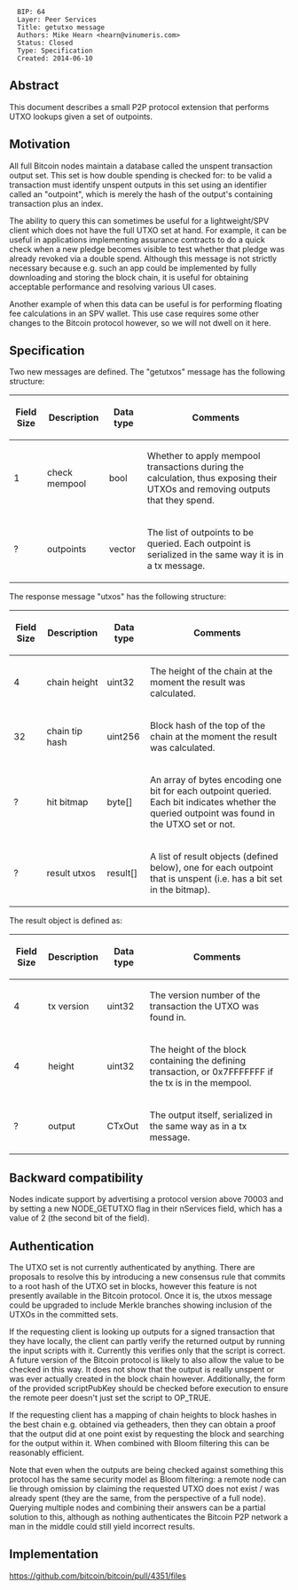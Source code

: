 <pre>
  BIP: 64
  Layer: Peer Services
  Title: getutxo message
  Authors: Mike Hearn <hearn@vinumeris.com>
  Status: Closed
  Type: Specification
  Created: 2014-06-10
</pre>

==Abstract==

This document describes a small P2P protocol extension that performs UTXO lookups given a set of outpoints.

==Motivation==

All full Bitcoin nodes maintain a database called the unspent transaction output set. This set is
how double spending is checked for: to be valid a transaction must identify unspent outputs in this
set using an identifier called an "outpoint", which is merely the hash of the output's containing
transaction plus an index.

The ability to query this can sometimes be useful for a lightweight/SPV client which does not have
the full UTXO set at hand. For example, it can be useful in applications implementing assurance
contracts to do a quick check when a new pledge becomes visible to test whether that pledge was
already revoked via a double spend. Although this message is not strictly necessary because e.g.
such an app could be implemented by fully downloading and storing the block chain, it is useful for
obtaining acceptable performance and resolving various UI cases.

Another example of when this data can be useful is for performing floating fee calculations in an
SPV wallet. This use case requires some other changes to the Bitcoin protocol however, so we will
not dwell on it here.

==Specification==

Two new messages are defined. The "getutxos" message has the following structure:

{|class="wikitable"
! Field Size !! Description !! Data type !! Comments
|-
| 1 || check mempool || bool || Whether to apply mempool transactions during the calculation, thus exposing their UTXOs and removing outputs that they spend.
|-
| ? || outpoints || vector<COutPoint> || The list of outpoints to be queried. Each outpoint is serialized in the same way it is in a tx message.
|}

The response message "utxos" has the following structure:

{|class="wikitable"
! Field Size !! Description !! Data type !! Comments
|-
| 4 || chain height || uint32 || The height of the chain at the moment the result was calculated.
|-
| 32 || chain tip hash || uint256 || Block hash of the top of the chain at the moment the result was calculated.
|-
| ? || hit bitmap || byte[] || An array of bytes encoding one bit for each outpoint queried. Each bit indicates whether the queried outpoint was found in the UTXO set or not.
|-
| ? || result utxos || result[] || A list of result objects (defined below), one for each outpoint that is unspent (i.e. has a bit set in the bitmap).
|}

The result object is defined as:

{|class="wikitable"
! Field Size !! Description !! Data type !! Comments
|-
| 4 || tx version || uint32 || The version number of the transaction the UTXO was found in.
|-
| 4 || height || uint32 || The height of the block containing the defining transaction, or 0x7FFFFFFF if the tx is in the mempool.
|-
| ? || output || CTxOut || The output itself, serialized in the same way as in a tx message.
|}

==Backward compatibility==

Nodes indicate support by advertising a protocol version above 70003 and by setting a new
NODE_GETUTXO flag in their nServices field, which has a value of 2 (the second bit of the field).

==Authentication==

The UTXO set is not currently authenticated by anything. There are proposals to resolve this by
introducing a new consensus rule that commits to a root hash of the UTXO set in blocks, however this
feature is not presently available in the Bitcoin protocol. Once it is, the utxos message could be
upgraded to include Merkle branches showing inclusion of the UTXOs in the committed sets.

If the requesting client is looking up outputs for a signed transaction that they have locally, the
client can partly verify the returned output by running the input scripts with it. Currently this
verifies only that the script is correct. A future version of the Bitcoin protocol is likely to also
allow the value to be checked in this way. It does not show that the output is really unspent or was
ever actually created in the block chain however. Additionally, the form of the provided scriptPubKey
should be checked before execution to ensure the remote peer doesn't just set the script to OP_TRUE.

If the requesting client has a mapping of chain heights to block hashes in the best chain e.g.
obtained via getheaders, then they can obtain a proof that the output did at one point exist by
requesting the block and searching for the output within it. When combined with Bloom filtering this
can be reasonably efficient.

Note that even when the outputs are being checked against something this protocol has the same
security model as Bloom filtering: a remote node can lie through omission by claiming the requested
UTXO does not exist / was already spent (they are the same, from the perspective of a full node).
Querying multiple nodes and combining their answers can be a partial solution to this, although as
nothing authenticates the Bitcoin P2P network a man in the middle could still yield incorrect
results.

==Implementation==

https://github.com/bitcoin/bitcoin/pull/4351/files
